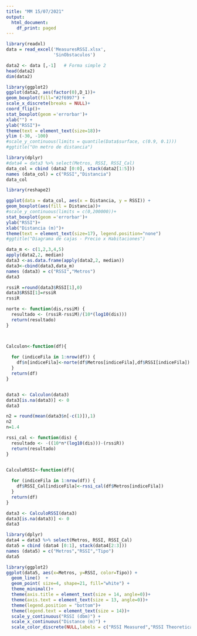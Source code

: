 ```yaml
---
title: "MM 15/07/2021"
output:
  html_document:
    df_print: paged
---
```


```r
library(readxl)
data = read_excel('MeasuresRSSI.xlsx',
                  'SinObstaculos')

data2 <- data [,-1]   # Forma simple 2
head(data2)
dim(data2)
```


```r
library(ggplot2)
ggplot(data2, aes(factor(0),D_1))+
geom_boxplot(fill="#2f6997") +
scale_x_discrete(breaks = NULL)+
coord_flip()+
stat_boxplot(geom ='errorbar')+
xlab("") + 
ylab("RSSI")+
theme(text = element_text(size=18))+
ylim (-30, -100)
#scale_y_continuous(limits = quantile(Data$surface, c(0.9, 0.1)))
#ggtitle("Un metro de distancia")
```

```r
library(dplyr)
#data4 = data3 %>% select(Metros, RSSI, RSSI_Cal)
data_col = cbind (data2 [0:0], stack(data2[1:5]))
names (data_col) = c("RSSI","Distancia")
data_col

library(reshape2)

ggplot(data = data_col, aes(x = Distancia, y = RSSI)) +
geom_boxplot(aes(fill = Distancia))+
#scale_y_continuous(limits = c(0,200000))+
stat_boxplot(geom ='errorbar')+
ylab("RSSI")+
xlab("Distancia (m)")+
theme(text = element_text(size=17), legend.position="none")
#ggtitle("Diagrama de cajas - Precio x Habitaciones")
```


```r
data_m <- c(1,2,3,4,5)
apply(data2,2, median)
data3 <-as.data.frame(apply(data2,2, median))
data3<-cbind(data3,data_m)
names (data3) = c("RSSI","Metros")
data3
```

```r

rssiR =round(data3$RSSI[1],0)
data3$RSSI[1]=rssiR
rssiR

norte <- function(dis,rssiM) {
  resultado <- (rssiR-rssiM)/(10*(log10(dis)))
  return(resultado)
}



Calculon<-function(df){
  
  for (indiceFila in 1:nrow(df)) {
    df$n[indiceFila]<-norte(df$Metros[indiceFila],df$RSSI[indiceFila])
  }
  return(df)
}


data3 <- Calculon(data3)
data3[is.na(data3)] <- 0
data3

n2 = round(mean(data3$n[-c(1)]),1)
n2
n=1.4

rssi_cal <- function(dis) {
  resultado <- -((10*n*(log10(dis)))-(rssiR))
  return(resultado)
}


CalculoRSSI<-function(df){
  
  for (indiceFila in 1:nrow(df)) {
    df$RSSI_Cal[indiceFila]<-rssi_cal(df$Metros[indiceFila])
  }
  return(df)
}

data3 <- CalculoRSSI(data3)
data3[is.na(data3)] <- 0
data3
```


```r
library(dplyr)
data4 = data3 %>% select(Metros, RSSI, RSSI_Cal)
data5 = cbind (data4 [0:1], stack(data4[2:3]))
names (data5) = c("Metros","RSSI","Tipo")
data5
```




```r
library(ggplot2)
ggplot(data5, aes(x=Metros, y=RSSI, color=Tipo)) + 
  geom_line()  +
  geom_point( size=4, shape=21, fill="white") + 
  theme_minimal()+
  theme(axis.title = element_text(size = 14, angle=0))+
  theme(axis.text = element_text(size = 13, angle=0))+
  theme(legend.position = "bottom")+
  theme(legend.text = element_text(size = 14))+
  scale_y_continuous("RSSI (dbm)") + 
  scale_x_continuous("Distance (m)") + 
  scale_color_discrete(NULL,labels = c("RSSI Measured","RSSI Theoretical"))
```


